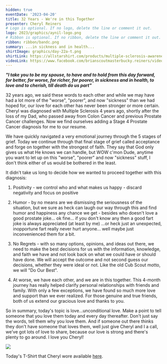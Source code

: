 ```yaml
---
hidden: true
eventDate: '2023-04-20'
title: 32 Years - We're in this Together
presenter: Cheryl Reiners
# Logo is optional. If no logo, delete the line or comment it out.
logo: 2023/graphics/aynil-logo.png
# Ribbon is optional. If no ribbon, delete the line or comment it out.
ribbon: ribbon/bandc.png
summary: ...in sickness and in health...
shirtImage: graphics/day-22a-t.png
shirtLink: https://allstarshirt.com/products/multiple-sclerosis-awareness-ms-survivor-wife-warrior-t-shirt-women-t-shirt-zrv?variant_id=6567762
videoLink: https://www.facebook.com/brianscoutmasterbucky.reiners/videos/115486954833132
---
```


***"I take you to be my spouse, to have and to hold from this day forward, for better, for worse, for richer, for poorer, in sickness and in health, to love and to cherish, till death do us part"***

32 years ago, we said these words to each other and while we may have had a lot more of the "worse", "poorer", and now "sickness" than we had hoped for, our love for each other has never been stronger or more certain. Cheryl was diagnosed with Multiple Sclerosis 4 years ago, shortly after the loss of my Dad, who passed away from Colon Cancer and previous Prostate Cancer challenges.  Now we find ourselves adding a Stage 4 Prostate Cancer diagnosis for me to our resume.

We have quickly navigated a very emotional journey through the 5 stages of grief. Today we continue through that final stage of grief called acceptance and forge on together with the strongest of faith.  They say that God only gives us what He knows we can handle, but WOW c'mon Dude, anytime you want to let up on this "worse", "poorer" and now "sickness" stuff, I don't think either of us would be bothered in the least.

It didn't take us long to decide how we wanted to proceed together with this diagnosis:

1. Positivity - we control who and what makes us happy - discard negativity and focus on positive

2. Humor - by no means are we dismissing the seriousness of the situation, but we sure as heck can laugh our way through this and find humor and happiness any chance we get - besides who doesn't love a good prostate joke... ok fine... if you don't know any then a good fart joke is always appreciated (at least by me) ...or heck just an unexpected, inopportune fart really never hurt anyone... well maybe just inconvenienced them for a bit.

3. No Regrets - with so many options, opinions, and ideas out there, we need to make the best decisions for us with the information, knowledge, and faith we have and not look back on what we could have or should have done.  We will accept the outcome and not second guess our decisions, whether they were ideal or not. Like the old Cub Scout motto, we will "Do Our Best".

4. At worse, we have each other, and we are in this together.  This 4-month journey has really helped clarify personal relationships with friends and family.  With only a few exceptions, we have found so much more love and support than we ever realized. For those genuine and true friends, both of us extend our gracious love and thanks to you.

So in summary, today's topic is love...unconditional love.  Make a point to tell someone that you love them today and every day thereafter.  Don't just say the words, tell them why you love them. And if someone out there thinks they don't have someone that loves them, well just give Cheryl and I a call, we've got lots of love to share, because our love is strong and there's plenty to go around.  I love you Cheryl!

<ScaledContent align="center">
<img src="/360/2023/graphics/day-22b-t.png" class="Maw(100%)" />
</ScaledContent>

Today's T-Shirt that Cheryl wore available <a href="https://allstarshirt.com/products/prostate-cancer-awareness-spouse-husband-wife-support-t-shirt-women-t-shirt-unv">here</a>.


